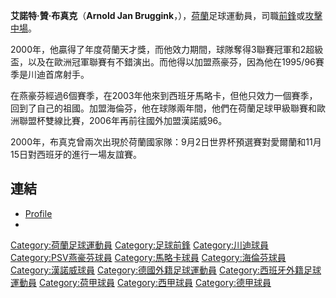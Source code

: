 {{Infobox football biography
| playername = 布真克 
| fullname = Arnold Jan Bruggink 
| nickname = Bruggers 
| image = [[File:Arnold_Bruggink_P1000206.JPG|200px]]
| dateofbirth = {{birth date and age|1977|7|24}} 
| cityofbirth = 
| countryofbirth = [[荷蘭|荷蘭]]
| height = {{height|m=1.84}}
| currentclub = [[漢諾威|漢諾威]]
| clubnumber = 10
| position = [[前鋒_(足球)|前鋒]]、[[攻擊中場|攻擊中場]]
| years = 1993-97<br />1997-03<br />2003-04<br />2004-06<br />2006- 
| clubs = [[川迪|川迪]]<br />[[PSV燕豪芬|PSV燕豪芬]]<br />[[馬略卡|馬略卡]]<br />[[SC海倫芬|SC海倫芬]]<br />[[漢諾威|漢諾威]] 
| caps(goals) = {{0}}99 {{0}}(34)<br />152 {{0}}(59)<br />{{0}}26 {{0}}{{0}}(7)<br />{{0}}53 {{0}}{{0}}(7)<br />{{0}}74 {{0}}(13) 
| nationalyears = 2000
| nationalteam = [[荷蘭國家足球隊|荷蘭]] 
| nationalcaps(goals) = {{0}}{{0}}2 {{0}}(0) 
| pcupdate = 12 March 2009
}}

'''艾諾特·贊·布真克'''（'''Arnold Jan Bruggink'''，{{bd|1977年|7月24日|catIDx=Arnold Jan Bruggink}}），[[荷蘭|荷蘭]]足球運動員，司職[[前鋒_(足球)|前鋒]]或[[攻擊中場|攻擊中場]]。

2000年，他贏得了年度荷蘭天才獎，而他效力期間，球隊奪得3聯賽冠軍和2超級盃，以及在歐洲冠軍聯賽有不錯演出。而他得以加盟燕豪芬，因為他在1995/96賽季是川迪首席射手。

在燕豪芬經過6個賽季，在2003年他來到西班牙馬略卡，但他只效力一個賽季，回到了自己的祖國。加盟海倫芬，他在球隊兩年間，他們在荷蘭足球甲級聯賽和歐洲聯盟杯雙線比賽，2006年再前往國外加盟漢諾威96。

2000年，布真克曾兩次出現於荷蘭國家隊：9月2日世界杯預選賽對愛爾蘭和11月15日對西班牙的進行一場友誼賽。

== 連結 ==
* [https://web.archive.org/web/20110607002708/http://www.beijen.net/frank/cvs/bruggink-a.htm Profile] {{nl icon}} 
* {{wvo|1123}}

{{DEFAULTSORT:Bruggink, Arnold}}
[[Category:荷蘭足球運動員|Category:荷蘭足球運動員]]
[[Category:足球前鋒|Category:足球前鋒]]
[[Category:川迪球員|Category:川迪球員]]
[[Category:PSV燕豪芬球員|Category:PSV燕豪芬球員]]
[[Category:馬略卡球員|Category:馬略卡球員]]
[[Category:海倫芬球員|Category:海倫芬球員]]
[[Category:漢諾威球員|Category:漢諾威球員]]
[[Category:德國外籍足球運動員|Category:德國外籍足球運動員]]
[[Category:西班牙外籍足球運動員|Category:西班牙外籍足球運動員]]
[[Category:荷甲球員|Category:荷甲球員]]
[[Category:西甲球員|Category:西甲球員]]
[[Category:德甲球員|Category:德甲球員]]